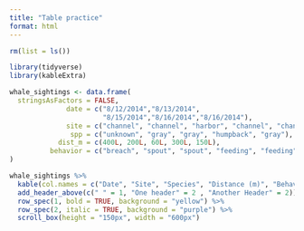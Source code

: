 ```yaml
---
title: "Table practice"
format: html
---
```


```r
rm(list = ls())

library(tidyverse)
library(kableExtra)
```

```r
whale_sightings <- data.frame(
  stringsAsFactors = FALSE,
              date = c("8/12/2014","8/13/2014",
                       "8/15/2014","8/16/2014","8/16/2014"),
              site = c("channel", "channel", "harbor", "channel", "channel"),
               spp = c("unknown", "gray", "gray", "humpback", "gray"),
            dist_m = c(400L, 200L, 60L, 300L, 150L),
          behavior = c("breach", "spout", "spout", "feeding", "feeding")
)
```

```r

whale_sightings %>% 
  kable(col.names = c("Date", "Site", "Species", "Distance (m)", "Behavior")) %>% kable_classic() %>% 
  add_header_above(c(" " = 1, "One header" = 2 , "Another Header" = 2)) %>% 
  row_spec(1, bold = TRUE, background = "yellow") %>% 
  row_spec(2, italic = TRUE, background = "purple") %>% 
  scroll_box(height = "150px", width = "600px")
```

